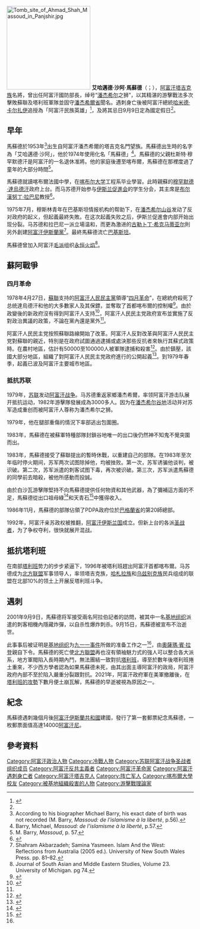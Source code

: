 {{Infobox officeholder 
|name          = 艾哈邁德·沙阿·馬蘇德<br/>{{nq|احمد شاه مسعود}}
|image         = <!-- 檔案不存在 Ahmad Shah Massoud.jpg ，可從英文維基百科取得 -->
|image_size    = 
|caption       = 馬蘇德側面近照
|office        = [[阿富汗国防部|阿富汗国防部]]長
|term_start    = 1992年6月
|term_end      = {{box|2001年9月9日}}
|president          =  [[布尔汉努丁·拉巴尼|布尔汉努丁·拉巴尼]]
|predecessor        = [[穆罕默德·瓦坦贾尔|穆罕默德·瓦坦贾尔]]
|successor    = [[穆罕默德·法希姆|穆罕默德·法希姆]]
|birth_date    = {{Birth date|1953|09|02|mf=yes}}
|death_date    = {{death date and age|2001|09|09|1953|09|02|mf=yes}}
|birth_place   = {{flag|阿富汗王国}}[[巴薩拉克|巴薩拉克]]
|death_place   = {{flag|AFG|1992}}[[塔哈尔省|塔哈尔省]]
|nickname      = 潘杰希尔之狮<br>（{{lang-fa|شیر پنجشیر}}）
|branch        = {{flagicon image|Flag of Jamiat-e Islami.svg}} [[伊斯兰促进会|伊斯兰促进会]]（{{flagicon image|Flag of Jihad.svg}} [[圣战者|阿富汗圣战者]]）<br/>{{flagicon image|Flag of Afghanistan (1992-2001).png}} [[阿富汗军事|阿富汗军队]]<br/>{{flagicon image|Flag of Afghanistan (1992-2001).png}} [[北方联盟_(阿富汗)|北方联盟]]
|serviceyears  = 1975年–2001年
|rank          = {{Unbulleted list|[[将军_(军衔)|将军]]|[[国防部长|国防部长]]}}
|unit          =
|commands      = {{Unbulleted list|[[伊斯兰促进会|圣战者]]（[[苏联－阿富汗战争|苏联－阿富汗战争]]期间）|[[北方联盟_(阿富汗)|北方联盟]]}}
| battles       = {{Unbulleted list|1975年潘杰希尔谷地起义<ref>{{cite web|url=https://tolonews.com/afghanistan/martyrs-week-massoud%E2%80%99s-death-anniversary-commemorated|title=Martyrs Week, Massoud's Death Anniversary Commemorated|work=Tolo News|date=9 September 2019|quote=Two years later, in 1975, he led the first rebellion of Panjshir residents against the government of that time.}}</ref>|[[苏联－阿富汗战争|苏联－阿富汗战争]]|[[阿富汗内战_(1996年–2001年)|阿富汗内战]]{{KIA}}}}
|awards        = 阿富汗民族英雄
|relations     =
|laterwork     =
|cause of death=[[暗杀|暗杀]]
|children=6个，包括[[小馬蘇德|小馬蘇德]]}}
[[File:Tomb_site_of_Ahmad_Shah_Massoud_in_Panjshir.jpg|225px]]
'''艾哈邁德·沙阿·馬蘇德'''（{{lang-fa|احمد شاه مسعود}}；{{bd|1953年|9月2日|2001年|9月9日|catIdx=Massoud}}），[[阿富汗|阿富汗]][[塔吉克族|塔吉克族]]名將，曾出任阿富汗國防部長，绰号“[[潘杰希尔谷地|潘杰希尔]]之狮”，以其精湛的游擊戰法多次擊敗蘇聯及塔利班軍隊並固守[[潘杰希爾省|潘杰希爾省]]聞名。遇刺身亡後被阿富汗總統[[哈米德·卡尔扎伊|哈米德·卡尔扎伊]]追授為「阿富汗民族英雄」<ref name=":0">{{Cite news|title=Afghans Celebrate a National Hero, and Fighting Breaks Out|url=https://www.nytimes.com/2015/09/11/world/asia/afghanistan-ahmed-shah-massoud-celebration-fighting.html|newspaper=[[The_New_York_Times|The New York Times]]|date=2015-09-10|accessdate=2021-08-24|issn=0362-4331|language=en-US|first=Rod|last=Nordland}}</ref>，及將其忌日9月9日定為國定假日<ref name=":0" />。

== 早年 ==
馬蘇德於1953年<ref>According to his biographer Michael Barry, his exact date of birth was not recorded (M. Barry, ''Massoud: de l'islamisme à la liberté'', p.56).</ref>出生自阿富汗潘杰希爾的塔吉克名門望族。馬蘇德出生時的名字為「艾哈邁德·沙阿」，他於1974年使用化名「馬蘇德」<ref>Barry, Michael, ''Massoud: de l'islamisme à la liberté'', p.57.</ref>。馬蘇德的父親杜斯特·穆罕默德汗是阿富汗的一名退休准將。他的家庭後遷至喀布爾，馬蘇德在那裡度過了童年的大部分時間<ref>M. Barry, ''Massoud'', p. 57.</ref>。

馬蘇德就讀喀布爾法國中學，在[[喀布尔大学|喀布尔大学]]工程系毕业學習。此時親蘇的[[穆罕默德·達烏德汗|穆罕默德·達烏德汗]]政府上台。而马苏德开始参与[[伊斯兰促進会|伊斯兰促進会]]的学生分会，其主席是[[布尔漢努丁·拉巴尼|布尔漢努丁·拉巴尼]]教授<ref name="Akbarzadeh & Yasmeen">{{Cite book|author1=Shahram Akbarzadeh |author2=Samina Yasmeen |title=Islam And the West: Reflections from Australia|edition=2005 |pages=81–82 |publisher=University of New South Wales Press}}</ref>。

1975年7月，穆斯林青年在巴基斯坦情报机构的帮助下，在[[潘杰希尔山谷|潘杰希尔山谷]]发动了反对政府的起义，但起義最終失敗。在这次起義失败之后，伊斯兰促進會内部开始出现分裂。马苏德和拉巴尼一派立場温和，而更為激进的[[古勒卜丁·希克马蒂亚尔|古勒卜丁·希克马蒂亚尔]]則另外創建[[阿富汗伊斯蘭黨|阿富汗伊斯蘭黨]]<ref> Shahram Akbarzadeh; Samina Yasmeen. Islam And the West: Reflections from Australia (2005 ed.). University of New South Wales Press. pp. 81–82. </ref>。最終馬蘇德流亡[[巴基斯坦|巴基斯坦]]。

馬蘇德曾加入阿富汗[[毛派|毛派]]组织[[永恒火焰|永恒火焰]]<ref>Journal of South Asian and Middle Eastern Studies, Volume 23. University of Michigan. pg 74.</ref>。

== 蘇阿戰爭 ==
=== 四月革命 ===
1978年4月27日，[[蘇聯|蘇聯]]支持的[[阿富汗人民民主黨|阿富汗人民民主黨]]領導“[[四月革命_(阿富汗)|四月革命]]”，在總統府殺死了总统達烏德汗和他的大多數家人及其保鏢，並奪取了首都喀布爾的控制權<ref name="Neamatollah Nojumi (3)">{{Cite book|last=Neamatollah Nojumi |title=The Rise of the Taliban in Afghanistan: Mass Mobilization, Civil War, and the Future of the Region|year=2002 |url=https://archive.org/details/riseoftalibani00neam |edition=2002 1st |page=[https://archive.org/details/riseoftalibani00neam/page/n56 41]|publisher=Palgrave, New York }}</ref>。由於政變後的新政府沒有得到阿富汗人支持<ref name="Neamatollah Nojumi (4)">{{Cite book|last=Neamatollah Nojumi |title=The Rise of the Taliban in Afghanistan: Mass Mobilization, Civil War, and the Future of the Region|year=2002 |url=https://archive.org/details/riseoftalibani00neam |edition=2002 1st |page=[https://archive.org/details/riseoftalibani00neam/page/n57 42] |publisher=Palgrave, New York}}</ref>，阿富汗人民民主党政府宣布並實施了反對政治異議的政策，不論在黨內還是黨外<ref name="Neamatollah Nojumi (4)"/>。

阿富汗人民民主党按照蘇聯路線開始了改革。阿富汗人反對改革與阿富汗人民民主党對蘇聯的親近，特別是在政府試圖通過逮捕或處決那些反抗者來執行其蘇式政策時。在農村地區，估計有50000至100000人被軍隊逮捕和殺害<ref name="Oliver Roy">{{Cite book|last=Oliver Roy |title=Islam and Resistance in Afghanistan|year=1986 |url=https://archive.org/details/islamresistancei0000royo |edition=1990 |page=[https://archive.org/details/islamresistancei0000royo/page/95 95]|publisher=Cambridge University Press}}</ref>。由於鎮壓，該國大部分地區，組織了對阿富汗人民民主党政府進行的公開起義<ref name="Oliver Roy (2)">{{Cite book|last=Oliver Roy |title=Islam and Resistance in Afghanistan|year=1986 |url=https://archive.org/details/islamresistancei0000royo |edition=1990 |page=|publisher=Cambridge University Press}}</ref>。到1979年春季，起義已波及阿富汗主要城市地區。

=== 抵抗苏联 ===
1979年，[[苏联|苏联]]发动[[阿富汗战争_(1979年)|阿富汗战争]]。马苏德重返家鄉潘杰希爾，率领阿富汗游击队展开抵抗运动，1982年游擊隊發展成為3000多人。因为在[[潘杰希尔谷地|潘杰希尔谷地]]活动并对苏军造成重创而被阿富汗人尊称为潘杰希尔之狮。

1979年，他在腿部重傷的情況下率部逃出包圍圈。

1983年，馬蘇德在被蘇軍特種部隊封鎖谷地唯一的出口後仍然神不知鬼不覺突圍而出。

1983年，馬蘇德接受了蘇聯提出的暫時休戰，以重建自己的部隊。在1983年至次年临时停火期间，苏军两次试图除掉他，均被挫败。第一次，苏军诱骗他谈判，被识破。第二次，苏军派遣的刺客试图下毒，再次被识破。第三次，苏军派遣馬蘇德的同學前去暗殺，被他所感動而投誠。

由於白沙瓦游擊隊堅持不向馬蘇德提供任何物資和其他武器，為了彌補這方面的不足，馬蘇德從出口祖母綠<ref>{{cite web |author1=Bowersox, Gary |author2=Snee, Lawrence |author3=Foord, Eugene |author4=Seal, Robert |url=http://www.gems-afghan.com/articles/page26a.jpg |title=''Emeralds of the Panjshir valley, Afghanistan'' |year=1991 |publisher=www.gems-afghan.com |accessdate=August 17, 2007 |archive-date=2007-09-28 |archive-url=https://web.archive.org/web/20070928075908/http://www.gems-afghan.com/articles/page26a.jpg |dead-url=no }}</ref>和天青石<ref>{{cite web|url=http://www.commission-refugies.fr/IMG/pdf/Afghanistan-les_seigneurs_de_guerre.pdf|format=PDF|title=Le pouvoir des seigneurs de guerre et la situation sécuritaire en Afghanistan|language=fr|publisher= commission-refugies.fr|accessdate=August 16, 2007|archiveurl=https://web.archive.org/web/20070928075907/http://www.commission-refugies.fr/IMG/pdf/Afghanistan-les_seigneurs_de_guerre.pdf|archivedate=September 28, 2007 |url-status = live}}</ref>中獲得收入。

1986年11月，馬蘇德的部隊佔領了PDPA政府位於[[巴格蘭省|巴格蘭省]]的第20師總部。

1992年，阿富汗亲苏政权被推翻，[[阿富汗伊斯兰国|阿富汗伊斯兰国]]成立。但新上台的各派[[圣战者|圣战者]]，为了争权夺利，很快就展开混战。

== 抵抗塔利班 ==
在南部[[塔利班|塔利班]]势力的步步紧逼下，1996年被塔利班趕出阿富汗首都喀布爾。马苏德成为[[北方聯盟_(阿富汗)|北方联盟]]军事领导人，率领塔吉克族，[[哈札拉族|哈札拉族]]和[[乌兹别克人|乌兹别克族]]民兵组成的联盟在北部10%的领土上开展反塔利班斗争。

== 遇刺 ==
2001年9月9日，馬蘇德将军接受兩名阿拉伯記者的訪問，被其中一名[[基地组织|基地组织]]派遣的刺客相機內隱藏炸彈，以自杀性爆炸刺杀。9月15日，馬蘇德被宣布不治逝世。

此事事后被证明是[[基地组织|基地组织]]为[[九一一事件|九一一事件]]所做的准备工作之一<ref name=":0" />，由[[奧薩瑪·賓·拉登|奧薩瑪·賓·拉登]]親自下令。馬蘇德的死亡使[[北方聯盟|北方聯盟]]再也沒有領袖魅力式的強人可以整合各大派系，地方軍閥陷入長時期內鬥，無法團結一致對抗[[塔利班|塔利班]]，導至於數年後塔利班捲土重來，不少西方學者認為如果馬蘇德未死，由其出面主導阿富汗的政局，阿富汗政府內部不至於陷入嚴重分裂跟對抗。2021年，阿富汗政府軍在美軍撤離後，在[[2021年塔利班攻勢|塔利班的攻勢]]下數月便土崩瓦解，馬蘇德的早逝被視為原因之一。

== 紀念 ==
馬蘇德遇刺幾個月後[[阿富汗伊斯蘭共和國|阿富汗伊斯蘭共和國]]建國，發行了第一套郵票紀念馬蘇德，一枚郵票面值高達14000[[阿富汗尼|阿富汗尼]]。

== 參考資料 ==
{{reflist}}
{{Commonscat|Ahmad Shah Massoud}}
{{冷戰相關人物}}
{{Authority control}}

{{DEFAULTSORT: Massoud, Ahmad Shah}}
[[Category:阿富汗政治人物|Category:阿富汗政治人物]]
[[Category:冷戰人物|Category:冷戰人物]]
[[Category:苏联阿富汗战争圣战者组织成员|Category:苏联阿富汗战争圣战者组织成员]]
[[Category:阿富汗反共主義者|Category:阿富汗反共主義者]]
[[Category:阿富汗革命家|Category:阿富汗革命家]]
[[Category:阿富汗遇刺身亡者|Category:阿富汗遇刺身亡者]]
[[Category:阿富汗塔吉克人|Category:阿富汗塔吉克人]]
[[Category:阵亡军人|Category:阵亡军人]]
[[Category:喀布爾大學校友|Category:喀布爾大學校友]]
[[Category:被基地組織殺害的人物|Category:被基地組織殺害的人物]]
[[Category:游擊戰理論家|Category:游擊戰理論家]]